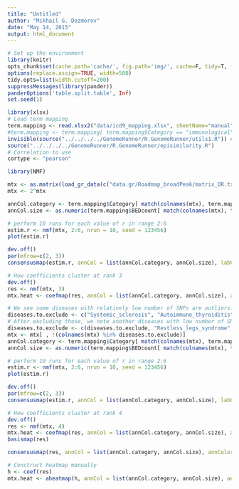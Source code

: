 ```yaml
---
title: "Untitled"
author: "Mikhail G. Dozmorov"
date: "May 14, 2015"
output: html_document
---
```

```r
# Set up the environment
library(knitr) 
opts_chunk$set(cache.path='cache/', fig.path='img/', cache=F, tidy=T, fig.keep='high', dpi=100,  echo=F, autodep=T, width=200, warning=FALSE, comment=NA)
options(replace.assign=TRUE, width=500)
tidy.opts=list(width.cutoff=200)
suppressMessages(library(pander))
panderOptions('table.split.table', Inf)
set.seed(1)
```

```r
library(xlsx)
# Load term mapping
term.mapping <- read.xlsx2("data/icd9_mapping.xlsx", sheetName="manual")
#term.mapping <- term.mapping[ term.mapping$Category == "immunological", ]
invisible(source("../../../../GenomeRunner/R.GenomeRunner/utils1.R")) # See the required packages there
source("../../../../GenomeRunner/R.GenomeRunner/episimilarity.R")
# Correlation to use
cortype <- "pearson"
```

```r
library(NMF)

mtx <- as.matrix(load_gr_data(c("data.gr/Roadmap_broadPeak/matrix_OR.txt", "data.gr/Roadmap_DNase_hotspotbroadall/matrix_OR.txt")))
mtx <- 2^mtx

annCol.category <- term.mapping$Category[ match(colnames(mtx), term.mapping$Name)]
annCol.size <- as.numeric(term.mapping$BEDcount[ match(colnames(mtx), term.mapping$Name)])

# perform 10 runs for each value of r in range 2:6
estim.r <- nmf(mtx, 2:6, nrun = 10, seed = 123456)
plot(estim.r)

dev.off()
par(mfrow=c(2, 3))
consensusmap(estim.r, annCol = list(annCol.category, annCol.size), labCol = NA)

# How coefficients cluster at rank 3
dev.off()
res <- nmf(mtx, 3)
mtx.heat <- coefmap(res, annCol = list(annCol.category, annCol.size), annColors = list(c("red", "blue", "green", "yellow"), "Reds"))

# We see some diseases with relatively low number of SNPs are outliers. Let's exclude them
diseases.to.exclude <- c("Systemic_sclerosis", "Autoimmune_thyroiditis", "Creatinine_levels")
# After excluding those, we note another diseases with low number of SNPs, that also look outliers. Excluding them
diseases.to.exclude <- c(diseases.to.exclude, "Restless_legs_syndrome", "Kawasaki_disease", "Migraine")
mtx <- mtx[ , !(colnames(mtx) %in% diseases.to.exclude)]
annCol.category <- term.mapping$Category[ match(colnames(mtx), term.mapping$Name)]
annCol.size <- as.numeric(term.mapping$BEDcount[ match(colnames(mtx), term.mapping$Name)])

# perform 10 runs for each value of r in range 2:6
estim.r <- nmf(mtx, 2:6, nrun = 10, seed = 123456)
plot(estim.r)

dev.off()
par(mfrow=c(2, 3))
consensusmap(estim.r, annCol = list(annCol.category, annCol.size), labCol = NA)

# How coefficients cluster at rank 4
dev.off()
res <- nmf(mtx, 4)
mtx.heat <- coefmap(res, annCol = list(annCol.category, annCol.size), annColors = list(c("red", "blue", "green", "yellow"), "Reds"))
basismap(res)

consensusmap(res, annCol = list(annCol.category, annCol.size), annColors = list(c("red", "blue", "green", "yellow"), "Reds"))

# Construct heatmap manually
h <- coef(res)
mtx.heat <- aheatmap(h, annCol = list(annCol.category, annCol.size), annColors = list(c("red", "blue", "green", "yellow"), "Reds"))
```

